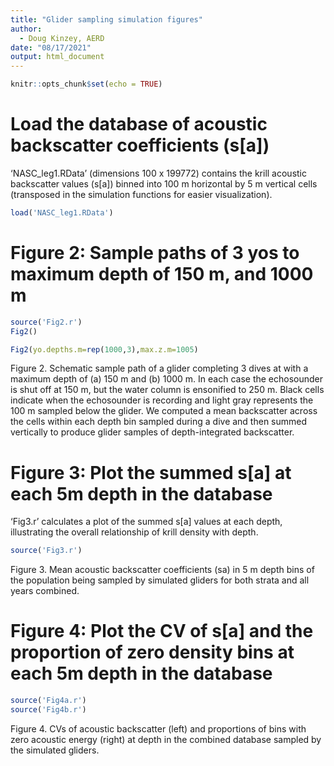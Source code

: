 ---
title: "Glider sampling simulation figures"
author:
  - Doug Kinzey, AERD
date: "08/17/2021"
output: html_document
---

```{r setup, include=FALSE}
knitr::opts_chunk$set(echo = TRUE)
```

# Load the database of acoustic backscatter coefficients (s[a])
'NASC_leg1.RData' (dimensions 100 x 199772) contains the krill acoustic backscatter values (s[a]) binned into 100 m horizontal by 5 m vertical cells  (transposed in the simulation functions for easier visualization).

```{r load_data}
load('NASC_leg1.RData')
```

# Figure 2: Sample paths of 3 yos to maximum depth of 150 m, and 1000 m
```{r f2, fig.width=3.5,fig.height=3.5}
source('Fig2.r')
Fig2()

Fig2(yo.depths.m=rep(1000,3),max.z.m=1005)
```

Figure 2. Schematic sample path of a glider completing 3 dives at with a maximum depth of (a) 150 m and (b) 1000 m. In each case the echosounder is shut off at 150 m, but the water column is ensonified to 250 m. Black cells indicate when the echosounder is recording and light gray represents the 100 m sampled below the glider. We computed a mean backscatter across the cells within each depth bin sampled during a dive and then summed vertically to produce glider samples of depth-integrated backscatter.

# Figure 3: Plot the summed s[a] at each 5m depth in the database

'Fig3.r' calculates a plot of the summed s[a] values at each depth, illustrating the overall relationship of krill density with depth.
```{r fig3, fig.width=3.5,fig.height=4}
source('Fig3.r')
```

Figure 3. Mean acoustic backscatter coefficients (sa) in 5 m depth bins of the population being sampled by simulated gliders for both strata and all years combined.

# Figure 4: Plot the CV of s[a]  and the proportion of zero density bins at each 5m depth in the database
```{r fig4, fig.width=3.5,fig.height=4}
source('Fig4a.r')
source('Fig4b.r')
```

Figure 4. CVs of acoustic backscatter (left) and proportions of bins with zero acoustic energy (right) at depth in the combined database sampled by the simulated gliders.